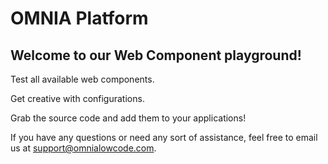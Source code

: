 <Meta title="About/Getting started" />

# OMNIA Platform

## Welcome to our Web Component playground!

Test all available web components.

Get creative with configurations.

Grab the source code and add them to your applications!

If you have any questions or need any sort of assistance, feel free to email us at [support@omnialowcode.com](mailto:support@omnialowcode.com).
